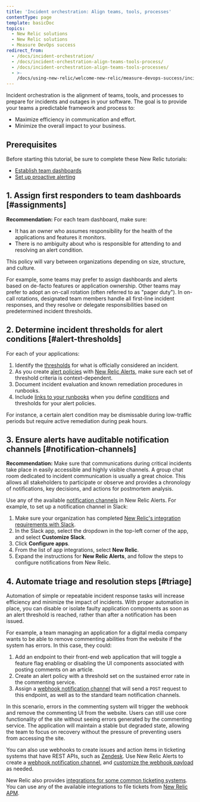```yaml
---
title: 'Incident orchestration: Align teams, tools, processes'
contentType: page
template: basicDoc
topics:
  - New Relic solutions
  - New Relic solutions
  - Measure DevOps success
redirect_from:
  - /docs/incident-orchestration/
  - /docs/incident-orchestration-align-teams-tools-process/
  - /docs/incident-orchestration-align-teams-tools-processes/
  - >-
    /docs/using-new-relic/welcome-new-relic/measure-devops-success/incident-orchestration-align-teams-tools-processes/
---
```


Incident orchestration is the alignment of teams, tools, and processes to prepare for incidents and outages in your software. The goal is to provide your teams a predictable framework and process to:

* Maximize efficiency in communication and effort.
* Minimize the overall impact to your business.

## Prerequisites

Before starting this tutorial, be sure to complete these New Relic tutorials:

* [Establish team dashboards](/docs/establish-team-dashboards)
* [Set up proactive alerting](/docs/set-proactive-alerting)

## 1. Assign first responders to team dashboards [#assignments]

**Recommendation:** For each team dashboard, make sure:

* It has an owner who assumes responsibility for the health of the applications and features it monitors.
* There is no ambiguity about who is responsible for attending to and resolving an alert condition.

This policy will vary between organizations depending on size, structure, and culture.

For example, some teams may prefer to assign dashboards and alerts based on de-facto features or application ownership. Other teams may prefer to adopt an on-call rotation (often referred to as "pager duty"). In on-call rotations, designated team members handle all first-line incident responses, and they resolve or delegate responsibilities based on predetermined incident thresholds.

## 2. Determine incident thresholds for alert conditions [#alert-thresholds]

For each of your applications:

1. Identify the [thresholds](/docs/using-new-relic/welcome-new-relic/getting-started/glossary#alert-threshold) for what is officially considered an incident.
2. As you create [alert policies](/docs/alerts/new-relic-alerts/getting-started/alert-policy-workflow) with [New Relic Alerts](/docs/alerts/new-relic-alerts/getting-started/introduction-new-relic-alerts), make sure each set of threshold criteria is context-dependent.
3. Document incident evaluation and known remediation procedures in runbooks.
4. Include [links to your runbooks](/docs/alerts/new-relic-alerts/defining-conditions/provide-runbook-instructions-alert-activity) when you define [conditions](/docs/alerts/new-relic-alerts/defining-conditions/define-alert-conditions) and thresholds for your alert policies.

For instance, a certain alert condition may be dismissable during low-traffic periods but require active remediation during peak hours.

## 3. Ensure alerts have auditable notification channels [#notification-channels]

**Recommendation:** Make sure that communications during critical incidents take place in easily accessible and highly visible channels. A group chat room dedicated to incident communication is usually a great choice. This allows all stakeholders to participate or observe and provides a chronology of notifications, key decisions, and actions for postmortem analysis.

Use any of the available [notification channels](/docs/alerts/new-relic-alerts/managing-notification-channels/notification-channels-control-where-send-alerts) in New Relic Alerts. For example, to set up a notification channel in Slack:

1. Make sure your organization has completed [New Relic's integration requirements with Slack](/docs/alerts/new-relic-alerts/managing-notification-channels/notification-channels-control-where-send-alerts#slack).
2. In the Slack app, select the dropdown in the top-left corner of the app, and select **Customize Slack**.
3. Click **Configure apps**.
4. From the list of app integrations, select **New Relic**.
5. Expand the instructions for **New Relic Alerts**, and follow the steps to configure notifications from New Relic.

## 4. Automate triage and resolution steps [#triage]

Automation of simple or repeatable incident response tasks will increase efficiency and minimize the impact of incidents. With proper automation in place, you can disable or isolate faulty application components as soon as an alert threshold is reached, rather than after a notification has been issued.

For example, a team managing an application for a digital media company wants to be able to remove commenting abilities from the website if the system has errors. In this case, they could:

1. Add an endpoint to their front-end web application that will toggle a feature flag enabling or disabling the UI components associated with posting comments on an article.
2. Create an alert policy with a threshold set on the sustained error rate in the commenting service.
3. Assign a [webhook notification channel](/docs/alerts/new-relic-alerts/managing-notification-channels/notification-channels-control-where-send-alerts#webhook) that will send a `POST` request to this endpoint, as well as to the standard team notification channels.

In this scenario, errors in the commenting system will trigger the webhook and remove the commenting UI from the website. Users can still use core functionality of the site without seeing errors generated by the commenting service. The application will maintain a stable but degraded state, allowing the team to focus on recovery without the pressure of preventing users from accessing the site.

You can also use webhooks to create issues and action items in ticketing systems that have REST APIs, such as [Zendesk](https://www.zendesk.com/). Use New Relic Alerts to create a [webhook notification channel](/docs/alerts/new-relic-alerts/managing-notification-channels/notification-channels-control-where-send-alerts#webhook), and [customize the webhook payload](/docs/alerts/new-relic-alerts/managing-notification-channels/customize-your-webhook-payload) as needed.

New Relic also provides [integrations for some common ticketing systems](/docs/using-new-relic/user-interface-functions/share-your-data/ticketing-integrations-lighthouse-pivotal-tracker#ticket). You can use any of the available integrations to file tickets from [New Relic APM](/docs/apm/new-relic-apm/getting-started/introduction-new-relic-apm).
